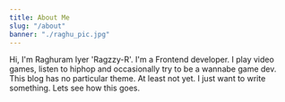 ```yaml
---
title: About Me
slug: "/about"
banner: "./raghu_pic.jpg"
---
```


Hi, I'm Raghuram Iyer 'Ragzzy-R'. I'm a Frontend developer. I play video games, listen to hiphop and occasionally try to be a wannabe game dev. This blog has no particular theme. At least not yet. I just want to write something. Lets see how this goes.
